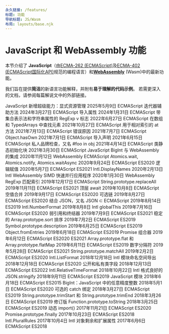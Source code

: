 ```yaml
---
永久链接: /features/
标题: 功能
导航标题: JS/Wasm
布局: layouts/base.njk
---
```

<h1>JavaScript 和 WebAssembly 功能</h1>

<p>本节介绍了 <strong>JavaScript</strong>（由<a href="https://tc39.es/ecma262/">ECMA-262 (ECMAScript)</a>及<a href="https://tc39.es/ecma402/">ECMA-402 (ECMAScript国际化API)</a>规范的编程语言）和<a href="https://webassembly.github.io/spec/core/"><strong>WebAssembly</strong></a> (Wasm)中的最新功能。</p>

<!--truncate-->
<p>我们旨在提供<strong>简洁</strong>的新语言功能解释，并附有<strong>易于理解的代码示例</strong>。
若需更深入的文档，请参阅每篇解说文中的外部链接。</p>

JavaScript 新增超级能力：显式资源管理 2025年5月9日 ECMAScript
迭代器辅助方法 2024年3月27日 ECMAScript
导入属性 2024年1月31日 ECMAScript
带集合表示法和字符串属性的 RegExp v 标志 2022年6月27日 ECMAScript
在数组和 TypedArrays 中查找元素 2021年10月27日 ECMAScript
用于相对索引的 at 方法 2021年7月13日 ECMAScript
错误原因 2021年7月7日 ECMAScript
Object.hasOwn 2021年7月1日 ECMAScript
导入声明 2021年6月15日 ECMAScript
私人品牌检查，又名 #foo in obj 2021年4月14日 ECMAScript
类静态初始化块 2021年3月30日 ECMAScript
JavaScript BigInt 与 WebAssembly 的集成 2020年11月12日 WebAssembly ECMAScript
Atomics.wait, Atomics.notify, Atomics.waitAsync 2020年9月24日 ECMAScript ES2020
逻辑赋值 2020年5月7日 ECMAScript ES2021
Intl.DisplayNames 2020年2月13日 Intl
WebAssembly SIMD 快速并行应用程序 2020年1月30日 WebAssembly
RegExp 匹配索引 2019年12月17日 ECMAScript
String.prototype.replaceAll 2019年11月11日 ECMAScript ES2021
顶层 await 2019年10月8日 ECMAScript
空值合并 2019年9月17日 ECMAScript ES2020
可选链 2019年8月27日 ECMAScript ES2020
结合 JSON，又名 JSON ⊂ ECMAScript 2019年8月14日 ES2019
Intl.NumberFormat 2019年8月8日 Intl
globalThis 2019年7月16日 ECMAScript ES2020
弱引用和终结器 2019年7月9日 ECMAScript ES2021
稳定的 Array.prototype.sort 排序 2019年7月2日 ECMAScript ES2019
Symbol.prototype.description 2019年6月25日 ECMAScript ES2019
Object.fromEntries 2019年6月18日 ECMAScript ES2019
Promise 组合器 2019年6月12日 ECMAScript ES2020 ES2021
Array.prototype.flat 和 Array.prototype.flatMap 2019年6月11日 ECMAScript ES2019
数字分隔符 2019年5月28日 ECMAScript ES2021
String.prototype.matchAll 2019年2月2日 ECMAScript ES2020
Intl.ListFormat 2018年12月18日 Intl
模块命名空间导出 2018年12月18日 ECMAScript ES2020
公开和私有类字段 2018年12月13日 ECMAScript ES2022
Intl.RelativeTimeFormat 2018年10月22日 Intl
格式良好的 JSON.stringify 2018年9月11日 ECMAScript ES2019
JavaScript 模块 2018年6月18日 ECMAScript ES2015
BigInt：JavaScript 中的任意精度整数 2018年5月1日 ECMAScript ES2020
可选的 catch 绑定 2018年3月27日 ECMAScript ES2019
String.prototype.trimStart 和 String.prototype.trimEnd 2018年3月26日 ECMAScript ES2019
修订版 Function.prototype.toString 2018年3月25日 ECMAScript ES2019
动态 import() 2017年11月21日 ECMAScript ES2020
Promise.prototype.finally 2017年10月23日 ECMAScript ES2018
Intl.PluralRules 2017年10月4日 Intl
对象剩余和扩展属性 2017年6月6日 ECMAScript ES2018
